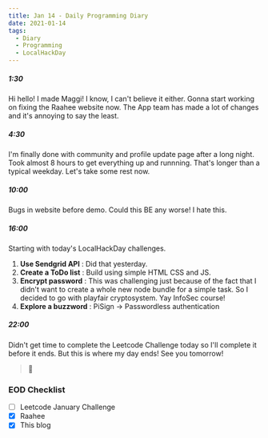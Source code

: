 ```yaml
---
title: Jan 14 - Daily Programming Diary
date: 2021-01-14
tags:
  - Diary
  - Programming
  - LocalHackDay
---
```


##### 1:30
Hi hello! I made Maggi! I know, I can't believe it either. Gonna start working on fixing the Raahee website now. The App team has made a lot of changes and it's annoying to say the least.

##### 4:30
I'm finally done with community and profile update page after a long night. Took almost 8 hours to get everything up and runnning. That's longer than a typical weekday. Let's take some rest now.

##### 10:00
Bugs in website before demo. Could this BE any worse! I hate this.

##### 16:00
Starting with today's LocalHackDay challenges.

1. **Use Sendgrid API** : Did that yesterday.
2. **Create a ToDo list** : Build using simple HTML CSS and JS.
3. **Encrypt password** : This was challenging just because of the fact that I didn't want to create a whole new node bundle for a simple task. So I decided to go with playfair cryptosystem. Yay InfoSec course!
4. **Explore a buzzword** : PiSign -> Passwordless authentication

##### 22:00
Didn't get time to complete the Leetcode Challenge today so I'll complete it before it ends. But this is where my day ends! See you tomorrow!

> 👋

### EOD Checklist
- [ ] Leetcode January Challenge
- [x] Raahee
- [x] This blog
